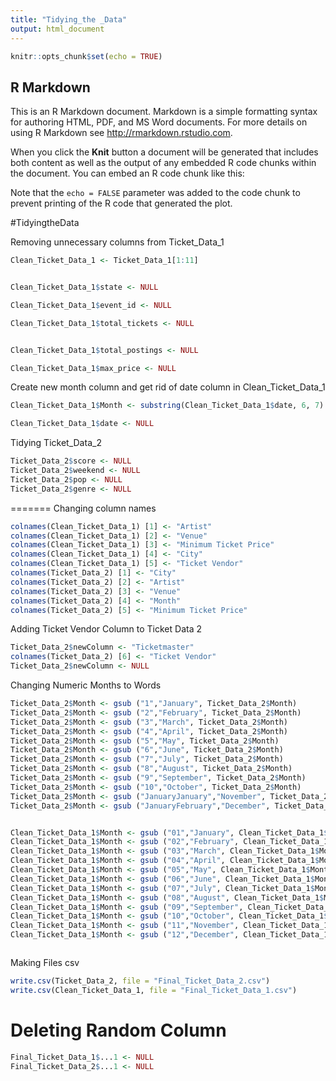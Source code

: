 ```yaml
---
title: "Tidying_the _Data"
output: html_document
---
```


```r
knitr::opts_chunk$set(echo = TRUE)
```

## R Markdown

This is an R Markdown document. Markdown is a simple formatting syntax for authoring HTML, PDF, and MS Word documents. For more details on using R Markdown see <http://rmarkdown.rstudio.com>.

When you click the **Knit** button a document will be generated that includes both content as well as the output of any embedded R code chunks within the document. You can embed an R code chunk like this:


Note that the `echo = FALSE` parameter was added to the code chunk to prevent printing of the R code that generated the plot.

#TidyingtheData

Removing unnecessary columns from Ticket_Data_1

```r


Clean_Ticket_Data_1 <- Ticket_Data_1[1:11]


Clean_Ticket_Data_1$state <- NULL

Clean_Ticket_Data_1$event_id <- NULL

Clean_Ticket_Data_1$total_tickets <- NULL


Clean_Ticket_Data_1$total_postings <- NULL

Clean_Ticket_Data_1$max_price <- NULL

```

Create new month column and get rid of date column in Clean_Ticket_Data_1

```r
Clean_Ticket_Data_1$Month <- substring(Clean_Ticket_Data_1$date, 6, 7)

Clean_Ticket_Data_1$date <- NULL

```

Tidying Ticket_Data_2

```r
Ticket_Data_2$score <- NULL
Ticket_Data_2$weekend <- NULL
Ticket_Data_2$pop <- NULL
Ticket_Data_2$genre <- NULL

```

=======
Changing column names

```r
colnames(Clean_Ticket_Data_1) [1] <- "Artist"
colnames(Clean_Ticket_Data_1) [2] <- "Venue"
colnames(Clean_Ticket_Data_1) [3] <- "Minimum Ticket Price"
colnames(Clean_Ticket_Data_1) [4] <- "City"
colnames(Clean_Ticket_Data_1) [5] <- "Ticket Vendor"
colnames(Ticket_Data_2) [1] <- "City"
colnames(Ticket_Data_2) [2] <- "Artist"
colnames(Ticket_Data_2) [3] <- "Venue"
colnames(Ticket_Data_2) [4] <- "Month"
colnames(Ticket_Data_2) [5] <- "Minimum Ticket Price"
```

Adding Ticket Vendor Column to Ticket Data 2

```r
Ticket_Data_2$newColumn <- "Ticketmaster"
colnames(Ticket_Data_2) [6] <- "Ticket Vendor"
Ticket_Data_2$newColumn <- NULL
```

Changing Numeric Months to Words
```r


Ticket_Data_2$Month <- gsub ("1","January", Ticket_Data_2$Month)
Ticket_Data_2$Month <- gsub ("2","February", Ticket_Data_2$Month)
Ticket_Data_2$Month <- gsub ("3","March", Ticket_Data_2$Month)
Ticket_Data_2$Month <- gsub ("4","April", Ticket_Data_2$Month)
Ticket_Data_2$Month <- gsub ("5","May", Ticket_Data_2$Month)
Ticket_Data_2$Month <- gsub ("6","June", Ticket_Data_2$Month)
Ticket_Data_2$Month <- gsub ("7","July", Ticket_Data_2$Month)
Ticket_Data_2$Month <- gsub ("8","August", Ticket_Data_2$Month)
Ticket_Data_2$Month <- gsub ("9","September", Ticket_Data_2$Month)
Ticket_Data_2$Month <- gsub ("10","October", Ticket_Data_2$Month)
Ticket_Data_2$Month <- gsub ("JanuaryJanuary","November", Ticket_Data_2$Month)
Ticket_Data_2$Month <- gsub ("JanuaryFebruary","December", Ticket_Data_2$Month)


Clean_Ticket_Data_1$Month <- gsub ("01","January", Clean_Ticket_Data_1$Month)
Clean_Ticket_Data_1$Month <- gsub ("02","February", Clean_Ticket_Data_1$Month)
Clean_Ticket_Data_1$Month <- gsub ("03","March", Clean_Ticket_Data_1$Month)
Clean_Ticket_Data_1$Month <- gsub ("04","April", Clean_Ticket_Data_1$Month)
Clean_Ticket_Data_1$Month <- gsub ("05","May", Clean_Ticket_Data_1$Month)
Clean_Ticket_Data_1$Month <- gsub ("06","June", Clean_Ticket_Data_1$Month)
Clean_Ticket_Data_1$Month <- gsub ("07","July", Clean_Ticket_Data_1$Month)
Clean_Ticket_Data_1$Month <- gsub ("08","August", Clean_Ticket_Data_1$Month)
Clean_Ticket_Data_1$Month <- gsub ("09","September", Clean_Ticket_Data_1$Month)
Clean_Ticket_Data_1$Month <- gsub ("10","October", Clean_Ticket_Data_1$Month)
Clean_Ticket_Data_1$Month <- gsub ("11","November", Clean_Ticket_Data_1$Month)
Clean_Ticket_Data_1$Month <- gsub ("12","December", Clean_Ticket_Data_1$Month)



```

Making Files csv

```r
write.csv(Ticket_Data_2, file = "Final_Ticket_Data_2.csv")
write.csv(Clean_Ticket_Data_1, file = "Final_Ticket_Data_1.csv")
```

# Deleting Random Column

```r
Final_Ticket_Data_1$...1 <- NULL
Final_Ticket_Data_2$...1 <- NULL
```

